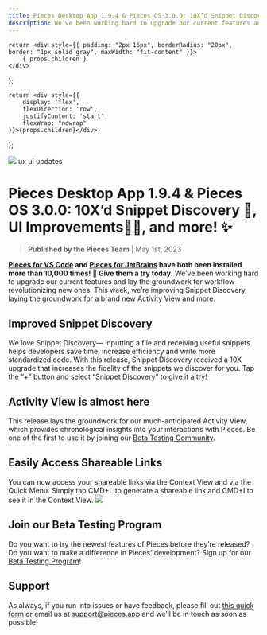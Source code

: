 ```yaml
---
title: Pieces Desktop App 1.9.4 & Pieces OS 3.0.0: 10X’d Snippet Discovery 🔎, UI Improvements🧑‍💻, and more! ✨
description: We’ve been working hard to upgrade our current features and lay the groundwork for workflow-revolutionizing new ones. This week, we’re improving Snippet Discovery, laying the groundwork for a brand new Activity View and more.
---
```


    return <div style={{ padding: "2px 16px", borderRadius: "20px", border: "1px solid gray", maxWidth: "fit-content" }}>
        { props.children }
    </div>
};

    return <div style={{
        display: 'flex',
        flexDirection: 'row',
        justifyContent: 'start',
        flexWrap: "nowrap"
    }}>{props.children}</div>;
};

<link rel="canonical" href="https://code.pieces.app/updates/pieces-desktop-app-194-pieces-os-300-10xd-snippet-discovery-ui-improvements-and-more" />

![](https://uploads-ssl.webflow.com/6143afec68f555387049efb3/6398b5e3a56d6930e5901958_VSCode0_1_16_7847f769f1c72bd1990128e522eef1df_2000.png)
<Tag>ux ui updates</Tag>

# Pieces Desktop App 1.9.4 & Pieces OS 3.0.0: 10X’d Snippet Discovery 🔎, UI Improvements🧑‍💻, and more! ✨
> **Published by the Pieces Team** | May 1st, 2023

**<a href="https://marketplace.visualstudio.com/items?itemName=MeshIntelligentTechnologiesInc.pieces-vscode" target="_blank" rel="noopener noreferrer">Pieces for VS Code</a> and <a href="https://plugins.jetbrains.com/plugin/17328-pieces--save-search-share--reuse-code-snippets" target="_blank" rel="noopener noreferrer">Pieces for JetBrains</a> have both been installed more than 10,000 times! 🎉 Give them a try today.**
We’ve been working hard to upgrade our current features and lay the groundwork for workflow-revolutionizing new ones. This week, we’re improving Snippet Discovery, laying the groundwork for a brand new Activity View and more.

## Improved Snippet Discovery
We love Snippet Discovery— inputting a file and receiving useful snippets helps developers save time, increase efficiency and write more standardized code. With this release, Snippet Discovery received a 10X upgrade that increases the fidelity of the snippets we discover for you. Tap the “+” button and select “Snippet Discovery” to give it a try!

## Activity View is almost here
This release lays the groundwork for our much-anticipated Activity View, which provides chronological insights into your interactions with Pieces. Be one of the first to use it by joining our <a href="https://getpieces.typeform.com/to/XGGlUqEI" target="_blank" rel="noopener noreferrer">Beta Testing Community</a>.

## Easily Access Shareable Links
You can now access your shareable links via the Context View and via the Quick Menu. Simply tap CMD+L to generate a shareable link and CMD+I to see it in the Context View.
![](https://uploads-ssl.webflow.com/6143afec68f555387049efb3/63867f36a8a3c8047118ad5a_Screenshot2022-11-28at5_16_51PM_3f10b440d11c293cc7c2448744ea2b2c_800.png)

## Join our Beta Testing Program
Do you want to try the newest features of Pieces before they’re released? Do you want to make a difference in Pieces’ development? Sign up for our <a href="https://getpieces.typeform.com/to/XGGlUqEI" target="_blank" rel="noopener noreferrer">Beta Testing Program</a>!

## Support
As always, if you run into issues or have feedback, please fill out <a href="https://getpieces.typeform.com/to/mCjBSIjF" target="_blank" rel="noopener noreferrer">this quick form</a> or email us at <a href="mailto:support@pieces.app" target="_blank" rel="noopener noreferrer">support@pieces.app</a> and we’ll be in touch as soon as possible!
